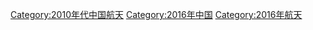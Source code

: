 [[Category:2010年代中国航天|Category:2010年代中国航天]]
[[Category:2016年中国|Category:2016年中国]]
[[Category:2016年航天|Category:2016年航天]]